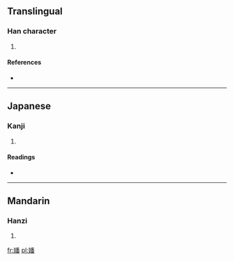 ==Translingual==

===Han character===
{{Han char|rn=38|rad=女|as=12|sn=15|four=4246<sub>9</sub>|canj=女竹木田 (VHDW)}}

# {{defn|Han|sort=女12}}

====References====
* {{Han ref|kx=0271.351|dkj=06754|hdz=21082.040|uh=5B0F|ud=23311|bh=E560|bd=58720}}

----

==Japanese==

===Kanji===
{{ja-kanji|grade=|rs=女12}}

# {{defn|lang=ja|sort=女12}}

====Readings====
* {{ja-readings|on=[[はん]] (han)|kun=}}

----

==Mandarin==

===Hanzi===
{{cmn-hanzi|pin=[[fān]] ([[fan1]])|wg=fan<sup>1</sup>}}

# {{defn|lang=cmn|sort=女12}}

[[fr:嬏]]
[[pl:嬏]]